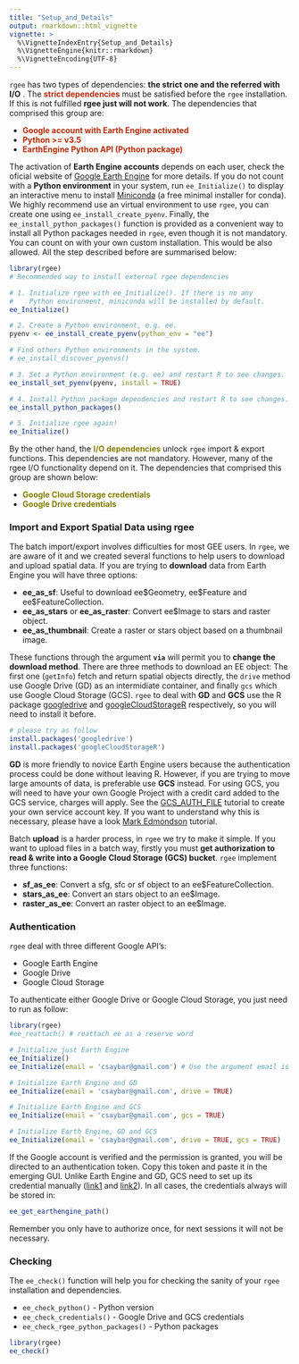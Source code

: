 ```yaml
---
title: "Setup_and_Details"
output: rmarkdown::html_vignette
vignette: >
  %\VignetteIndexEntry{Setup_and_Details}
  %\VignetteEngine{knitr::rmarkdown}
  %\VignetteEncoding{UTF-8}
---
```


`rgee` has two types of dependencies: **the strict one and the referred with I/O** . The <span
style="color:#b52b09">**strict dependencies**</span> must be
satisfied before the `rgee` installation. If this is not fulfilled
**rgee just will not work**. The dependencies that comprised this group
are:

-   <span style="color:#b52b09"><b> Google account with Earth Engine
    activated </b></span>
-   <span style="color:#b52b09"><b> Python >= v3.5 </b></span>
-   <span style="color:#b52b09"><b> EarthEngine Python API (Python package) </b></span>

The activation of **Earth Engine accounts** depends on each user, check
the oficial website of [Google Earth
Engine](https://earthengine.google.com/) for more details. If you do not
count with a **Python environment** in your system, run
`ee_Initialize()` to display an interactive menu to install
[Miniconda](https://docs.conda.io/en/latest/miniconda.html) (a free
minimal installer for conda). We highly recommend use an virtual
environment to use `rgee`, you can create one using `ee_install_create_pyenv`.
Finally, the `ee_install_python_packages()` function is provided as a
convenient way to install all Python packages needed in `rgee`, even
though it is not mandatory. You can count on with your own custom
installation. This would be also allowed. All the step described before are
summarised below:

``` r
library(rgee)
# Recommended way to install external rgee dependencies 

# 1. Initialize rgee with ee_Initialize(). If there is no any
#    Python environment, miniconda will be installed by default.
ee_Initialize()

# 2. Create a Python environment, e.g. ee.
pyenv <- ee_install_create_pyenv(python_env = "ee")

# Find others Python environments in the system.
# ee_install_discover_pyenvs()

# 3. Set a Python environment (e.g. ee) and restart R to see changes.
ee_install_set_pyenv(pyenv, install = TRUE)

# 4. Install Python package dependencies and restart R to see changes.
ee_install_python_packages()

# 5. Initialize rgee again!
ee_Initialize()
```

By the other hand, the  <span style="color:#857e04"><b>I/O dependencies</b></span> unlock `rgee`
import & export functions. This dependencies are not mandatory. However,
many of the rgee I/O functionality depend on it. The dependencies that
comprised this group are shown below:

-   <span style="color:#857e04">**Google Cloud Storage
    credentials**</span>
-   <span style="color:#857e04">**Google Drive credentials**</span>

### Import and Export Spatial Data using rgee

The batch import/export involves difficulties for most GEE users. In
`rgee`, we are aware of it and we created several functions to help
users to download and upload spatial data. If you are trying to
**download** data from Earth Engine you will have three options:

-   **ee\_as\_sf**: Useful to download ee\$Geometry, ee\$Feature and ee\$FeatureCollection.
-   **ee\_as\_stars** or **ee\_as\_raster**: Convert ee$Image to stars and raster object.
-   **ee\_as\_thumbnail**: Create a raster or stars object based on a
    thumbnail image.

These functions through the argument **`via`** will permit you to
**change the download method**. There are three methods to download an
EE object: The first one (`getInfo`) fetch and return spatial objects directly,
the `drive` method use Google Drive (GD) as an intermidiate
container, and finally `gcs` which use Google Cloud Storage (GCS).
`rgee` to deal with **GD** and **GCS** use the R package
[googledrive](https://googledrive.tidyverse.org/) and
[googleCloudStorageR](http://code.markedmondson.me/googleCloudStorageR/)
respectively, so you will need to install it before.

``` r
# please try as follow
install.packages('googledrive')
install.packages('googleCloudStorageR')
```

**GD** is more friendly to novice Earth Engine users because the
authentication process could be done without leaving R. However, if you
are trying to move large amounts of data, is preferable use **GCS** instead. For using GCS, you will
need to have your own Google Project with a credit card added to the GCS service, charges will apply. See the
[GCS\_AUTH\_FILE](https://github.com/csaybar/GCS_AUTH_FILE.json)
tutorial to create your own service account key. If you want to
understand why this is necessary, please have a look [Mark
Edmondson](http://code.markedmondson.me/googleCloudStorageR/articles/googleCloudStorageR.html)
tutorial.

Batch **upload** is a harder process, in `rgee` we try to make it
simple. If you want to upload files in a batch way, firstly you must
**get authorization to read & write into a Google Cloud Storage (GCS)
bucket**. `rgee` implement three functions:

-   **sf\_as\_ee**: Convert a sfg, sfc or sf object to an ee$FeatureCollection.
-   **stars\_as\_ee**: Convert an stars object to an ee$Image.
-   **raster\_as\_ee**: Convert an raster object to an ee$Image.

### Authentication

`rgee` deal with three different Google API’s:

-   Google Earth Engine
-   Google Drive
-   Google Cloud Storage

To authenticate either Google Drive or Google Cloud Storage, you just
need to run as follow:

``` r
library(rgee)
#ee_reattach() # reattach ee as a reserve word

# Initialize just Earth Engine
ee_Initialize()
ee_Initialize(email = 'csaybar@gmail.com') # Use the argument email is not mandatory

# Initialize Earth Engine and GD
ee_Initialize(email = 'csaybar@gmail.com', drive = TRUE)

# Initialize Earth Engine and GCS
ee_Initialize(email = 'csaybar@gmail.com', gcs = TRUE)

# Initialize Earth Engine, GD and GCS
ee_Initialize(email = 'csaybar@gmail.com', drive = TRUE, gcs = TRUE)
```

If the Google account is verified and the permission is granted, you
will be directed to an authentication token. Copy this token and paste
it in the emerging GUI. Unlike Earth Engine and GD, GCS need to set up its credential manually ([link1](http://code.markedmondson.me/googleCloudStorageR/articles/googleCloudStorageR.html) and [link2](https://github.com/csaybar/GCS_AUTH_FILE.json)). In all cases, the credentials always will be stored in: 

``` r
ee_get_earthengine_path()
```
Remember you only have to authorize once, for next sessions it will not be necessary.

### Checking

The `ee_check()` function will help you for checking the sanity of your 
`rgee` installation and dependencies. 

-   `ee_check_python()` - Python version
-   `ee_check_credentials()` - Google Drive and GCS credentials
-   `ee_check_rgee_python_packages()` - Python packages


``` r
library(rgee)
ee_check()
```
